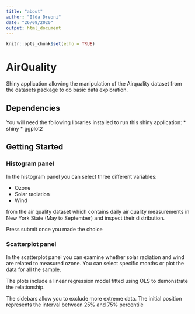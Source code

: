 ```yaml
---
title: "about"
author: "Ilda Dreoni"
date: "26/09/2020"
output: html_document
---
```


```r
knitr::opts_chunk$set(echo = TRUE)
```


# AirQuality
Shiny application allowing the manipulation of the Airquality dataset from the datasets package to do basic data exploration.

## Dependencies
You will need the following libraries installed to run this shiny application:
* shiny
* ggplot2

## Getting Started

### Histogram panel

In the histogram panel you can select three different variables:

* Ozone
* Solar radiation
* Wind

from the air quality dataset which contains daily air quality measurements in
New York State (May to September) and inspect their distribution.

Press submit once you made the choice

### Scatterplot panel

In the scatterplot panel you can examine whether solar radiation and wind are related to measured ozone. 
You can select specific months or plot the data for all the sample.

The plots include a linear regression model fitted using OLS to demonstrate the relationship.

The sidebars allow you to exclude more extreme data. The initial position represents the interval between 25% and 75% percentile